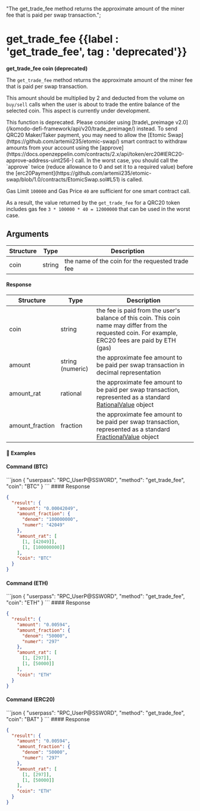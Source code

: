   "The get_trade_fee method returns the approximate amount of the miner fee that is paid per swap transaction.";

# get\_trade\_fee {{label : 'get_trade_fee', tag : 'deprecated'}}

**get\_trade\_fee coin (deprecated)**

The `get_trade_fee` method returns the approximate amount of the miner fee that is paid per swap transaction.

This amount should be multiplied by 2 and deducted from the volume on `buy/sell` calls when the user is about to trade the entire balance of the selected coin. This aspect is currently under development.

<Note>
  This function is deprecated. Please consider using [trade\_preimage v2.0](/komodo-defi-framework/api/v20/trade_preimage/) instead.
</Note>

<Note>
  To send QRC20 Maker/Taker payment, you may need to allow the [Etomic Swap](https://github.com/artemii235/etomic-swap/) smart contract to withdraw amounts from your account using the [approve](https://docs.openzeppelin.com/contracts/2.x/api/token/erc20#IERC20-approve-address-uint256-) call.
  In the worst case, you should call the `approve` twice (reduce allowance to 0 and set it to a required value) before the [erc20Payment](https://github.com/artemii235/etomic-swap/blob/1.0/contracts/EtomicSwap.sol#L51) is called.

  Gas Limit `100000` and Gas Price `40` are sufficient for one smart contract call.

  As a result, the value returned by the `get_trade_fee` for a QRC20 token includes gas fee `3 * 100000 * 40 = 12000000` that can be used in the worst case.
</Note>

## Arguments

| Structure | Type   | Description                                      |
| --------- | ------ | ------------------------------------------------ |
| coin      | string | the name of the coin for the requested trade fee |

#### Response

| Structure        | Type             | Description                                                                                                                                                                    |
| ---------------- | ---------------- | ------------------------------------------------------------------------------------------------------------------------------------------------------------------------------ |
| coin             | string           | the fee is paid from the user's balance of this coin. This coin name may differ from the requested coin. For example, ERC20 fees are paid by ETH (gas)                         |
| amount           | string (numeric) | the approximate fee amount to be paid per swap transaction in decimal representation                                                                                           |
| amount\_rat      | rational         | the approximate fee amount to be paid per swap transaction, represented as a standard [RationalValue](/komodo-defi-framework/api/common_structures/#rational-value) object     |
| amount\_fraction | fraction         | the approximate fee amount to be paid per swap transaction, represented as a standard [FractionalValue](/komodo-defi-framework/api/common_structures/#fractional-value) object |

#### 📌 Examples

#### Command (BTC)

<CodeGroup title="" tag="POST" label="get_trade_fee" mm2MethodDecorate="true">
  ```json
  {
    "userpass": "RPC_UserP@SSW0RD",
    "method": "get_trade_fee",
    "coin": "BTC"
  }
  ```
</CodeGroup>

<CollapsibleSection expandedText="Hide Response" collapsedText="Show Response">
  #### Response

  ```json
  {
    "result": {
      "amount": "0.00042049",
      "amount_fraction": {
        "denom": "100000000",
        "numer": "42049"
      },
      "amount_rat": [
        [1, [42049]],
        [1, [100000000]]
      ],
      "coin": "BTC"
    }
  }
  ```
</CollapsibleSection>

#### Command (ETH)

<CodeGroup title="" tag="POST" label="get_trade_fee" mm2MethodDecorate="true">
  ```json
  {
    "userpass": "RPC_UserP@SSW0RD",
    "method": "get_trade_fee",
    "coin": "ETH"
  }
  ```
</CodeGroup>

<CollapsibleSection expandedText="Hide Response" collapsedText="Show Response">
  #### Response

  ```json
  {
    "result": {
      "amount": "0.00594",
      "amount_fraction": {
        "denom": "50000",
        "numer": "297"
      },
      "amount_rat": [
        [1, [297]],
        [1, [50000]]
      ],
      "coin": "ETH"
    }
  }
  ```
</CollapsibleSection>

#### Command (ERC20)

<CodeGroup title="" tag="POST" label="get_trade_fee" mm2MethodDecorate="true">
  ```json
  {
    "userpass": "RPC_UserP@SSW0RD",
    "method": "get_trade_fee",
    "coin": "BAT"
  }
  ```
</CodeGroup>

<CollapsibleSection expandedText="Hide Response" collapsedText="Show Response">
  #### Response

  ```json
  {
    "result": {
      "amount": "0.00594",
      "amount_fraction": {
        "denom": "50000",
        "numer": "297"
      },
      "amount_rat": [
        [1, [297]],
        [1, [50000]]
      ],
      "coin": "ETH"
    }
  }
  ```
</CollapsibleSection>
